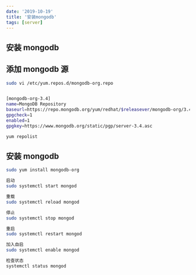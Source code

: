 ```yaml
---
date: '2019-10-19'
title: '安装mongodb'
tags: [server]
---
```


## 安装 mongodb

## 添加 mongodb 源

```bash
sudo vi /etc/yum.repos.d/mongodb-org.repo


[mongodb-org-3.4]
name=MongoDB Repository
baseurl=https://repo.mongodb.org/yum/redhat/$releasever/mongodb-org/3.4/x86_64/
gpgcheck=1
enabled=1
gpgkey=https://www.mongodb.org/static/pgp/server-3.4.asc
```

```bash
yum repolist
```

## 安装 mongodb

```bash
sudo yum install mongodb-org

启动
sudo systemctl start mongod

重载
sudo systemctl reload mongod

停止
sudo systemctl stop mongod

重启
sudo systemctl restart mongod

加入自启
sudo systemctl enable mongod

检查状态
systemctl status mongod

```
